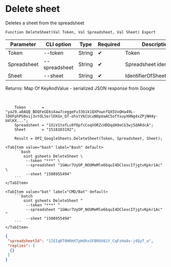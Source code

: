 ﻿---
sidebar_position: 2
description: Delete sheet and other functions to work with Google Sheets in the Open Integration Package, a free open-source integration library for 1C:Enterprise 8, OneScript and CLI
keywords: [1C, 1С, 1С:Enterprise, 1С:Enterprise 8.3, API, Integration, Services, Exchange, OneScript, CLI, Google Sheets]
---


# Delete sheet
 Deletes a sheet from the spreadsheet



`Function DeleteSheet(Val Token, Val Spreadsheet, Val Sheet) Export`

  | Parameter | CLI option | Type | Required | Description |
  |-|-|-|-|-|
  | Token | --token | String | &#x2714; | Token |
  | Spreadsheet | --spreadsheet | String | &#x2714; | Spreadsheet identifier |
  | Sheet | --sheet | String | &#x2714; | IdentifierOfSheetToDelete |

  
  Returns:  Map Of KeyAndValue - serialized JSON response from Google

<br/>



```bsl title="1C:Enterprise/OneScript code example"
    Token       = "ya29.a0AQQ_BDQFeGE6sXaw7ceggeFv33b1k1QXPownfQX5VxQHa49L-lDOFphPG0xij3vtOLSerlEKGn_Qf-ohstVkCUcuNOpUaAC5ofYxuyXHNg4xZPjNH4y-U4lKX...";
    Spreadsheet = "1XiV1tofLu9fOpfcCoqVORZcHDDqdA9oCG3wj5dARdcA";
    Sheet       = "1518103192";

    Result = OPI_GoogleSheets.DeleteSheet(Token, Spreadsheet, Sheet);
```
 

 <Tabs>
  
    <TabItem value="bash" label="Bash" default>
        ```bash
            oint gsheets DeleteSheet \
             --token "***" \
             --spreadsheet "1GWur7UyOP_NOUMeMle6bquI4DClexcIfjgtvKpkr1Ac" \
             --sheet "1508955494"
        ```
    </TabItem>
  
    <TabItem value="bat" label="CMD/Bat" default>
        ```batch
            oint gsheets DeleteSheet ^
             --token "***" ^
             --spreadsheet "1GWur7UyOP_NOUMeMle6bquI4DClexcIfjgtvKpkr1Ac" ^
             --sheet "1508955494"
        ```
    </TabItem>
</Tabs>


```json title="Result"
{
 "spreadsheetId": "1IEIqRT0HRHXTpHdhxSFBR9X61Y_CqFzHa8v-j4QyT_o",
 "replies": [
  {}
 ]
}
```
